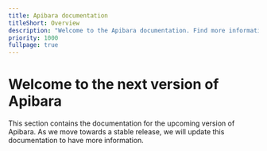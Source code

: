 ```yaml
---
title: Apibara documentation
titleShort: Overview
description: "Welcome to the Apibara documentation. Find more information about the Apibara protocol."
priority: 1000
fullpage: true
---
```


# Welcome to the next version of Apibara

This section contains the documentation for the upcoming version of Apibara.
As we move towards a stable release, we will update this documentation to
have more information.
